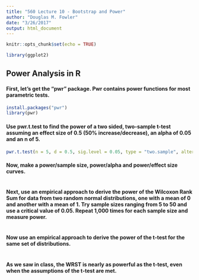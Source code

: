 ```yaml
---
title: "560 Lecture 10 - Bootstrap and Power"
author: "Douglas M. Fowler"
date: "3/26/2017"
output: html_document
---
```


```r
knitr::opts_chunk$set(echo = TRUE)
```

```r
library(ggplot2)
```

## Power Analysis in R

#### First, let's get the "pwr" package.  Pwr contains power functions for most parametric tests.
```r
install.packages("pwr")
library(pwr)
```

#### Use pwr.t.test to find the power of a two sided, two-sample t-test assuming an effect size of 0.5 (50% increase/decrease), an alpha of 0.05 and an n of 5.
```r
pwr.t.test(n = 5, d = 0.5, sig.level = 0.05, type = "two.sample", alternative = "two.sided")
```

#### Now, make a power/sample size, power/alpha and power/effect size curves.
```r

```

#### Next, use an empirical approach to derive the power of the Wilcoxon Rank Sum for data from two random normal distributions, one with a mean of 0 and another with a mean of 1.  Try sample sizes ranging from 5 to 50 and use a critical value of 0.05.  Repeat 1,000 times for each sample size and measure power.
```r

```

#### Now use an empirical approach to derive the power of the t-test for the same set of distributions.
```r

```

#### As we saw in class, the WRST is nearly as powerful as the t-test, even when the assumptions of the t-test are met.
